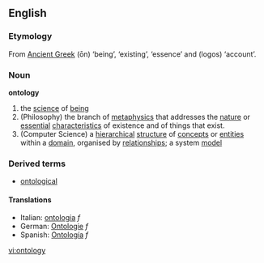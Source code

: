==English==
===Etymology===
From [[Ancient Greek]] '''{{Polytonic|ὄν}}''' (ōn) ‘being’, ‘existing’, ‘essence’ and '''{{Polytonic|λόγος}}''' (logos) ‘account’.
===Noun===
'''ontology'''
{{wikipedia}}
#the [[science]] of [[being]]
#(Philosophy) the branch of [[metaphysics]] that addresses the [[nature]] or [[essential]] [[characteristic]]s of existence and of things that exist.
#(Computer Science) a [[hierarchical]] [[structure]] of [[concept]]s or [[entity|entities]] within a [[domain]], organised by [[relationship]]s; a system [[model]]

===Derived terms===
*[[ontological]]
==== Translations ====
*Italian: [[ontologia]] ''f''
*German: [[Ontologie]] ''f''
*Spanish: [[Ontología]] ''f''

[[vi:ontology]]